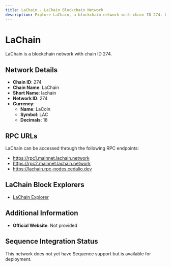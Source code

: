 ```yaml
--- 
title: LaChain - LaChain Blockchain Network
description: Explore LaChain, a blockchain network with chain ID 274. Learn about its native currency, LaCoin, and how to interact with the network.
---
```


# LaChain

LaChain is a blockchain network with chain ID 274.

## Network Details

- **Chain ID**: 274
- **Chain Name**: LaChain
- **Short Name**: lachain
- **Network ID**: 274
- **Currency**: 
  - **Name**: LaCoin
  - **Symbol**: LAC
  - **Decimals**: 18

## RPC URLs

LaChain can be accessed through the following RPC endpoints:

- https://rpc1.mainnet.lachain.network
- https://rpc2.mainnet.lachain.network
- https://lachain.rpc-nodes.cedalio.dev

## LaChain Block Explorers

- [LaChain Explorer](https://explorer.lachain.network)

## Additional Information

- **Official Website**: Not provided

## Sequence Integration Status

This network does not yet have Sequence support but is available for deployment.
